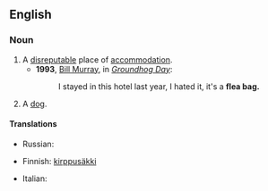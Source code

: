 ==English==

===Noun===
{{en-noun|head=[[flea]] [[bag]]}}

# A [[disreputable]] place of [[accommodation]].
#* '''1993''', [[w:Bill Murray|Bill Murray]], in ''[[w:Groundhog Day (film)|Groundhog Day]]'':
#*: I stayed in this hotel last year, I hated it, it's a '''flea bag.'''
# {{slang}} A [[dog]].

====Translations====
{{trans-top|disreputable place of accommodation}}
* Russian: {{t+|ru|клоповник|m|tr=klopóvnik}}
{{trans-mid}}
{{trans-bottom}}

{{trans-top|(slang) dog}}
* Finnish: [[kirppusäkki]]
{{trans-mid}}
* Italian: {{t-|it|sacco di pulci|m}}
{{trans-bottom}}